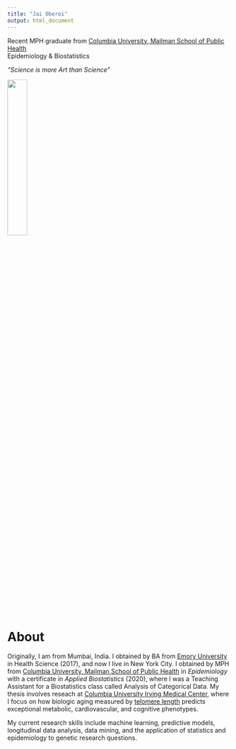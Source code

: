 ```yaml
---
title: "Jai Oberoi"
output: html_document
---
```


Recent MPH graduate from [Columbia University, Mailman School of Public Health](https://www.publichealth.columbia.edu/) <br>
Epidemiology & Biostatistics

*"Science is more Art than Science"*

<img src="images/aboutpic.jpg" style="width:30%; border:5px" align="center"> 

<br>

# About

Originally, I am from Mumbai, India. I obtained by BA from [Emory University](http://www.emory.edu/home/index.html) in Health Science (2017), and now I live in New York City. I obtained by MPH from  [Columbia University, Mailman School of Public Health](https://www.mailman.columbia.edu/) in *Epidemiology* with a certificate in *Applied Biostatistics* (2020), where I was a Teaching Assistant for a Biostatistics class called Analysis of Categorical Data. My thesis involves reseach at [Columbia University Irving Medical Center](https://www.cuimc.columbia.edu/), where I focus on how biologic aging measured by [telomere length](https://www.ncbi.nlm.nih.gov/pmc/articles/PMC4292845/) predicts exceptional metabolic, cardiovascular, and cognitive phenotypes.  

My current research skills include machine learning, predictive models, longitudinal data analysis, data mining, and the application of statistics and epidemiology to genetic research questions. 


